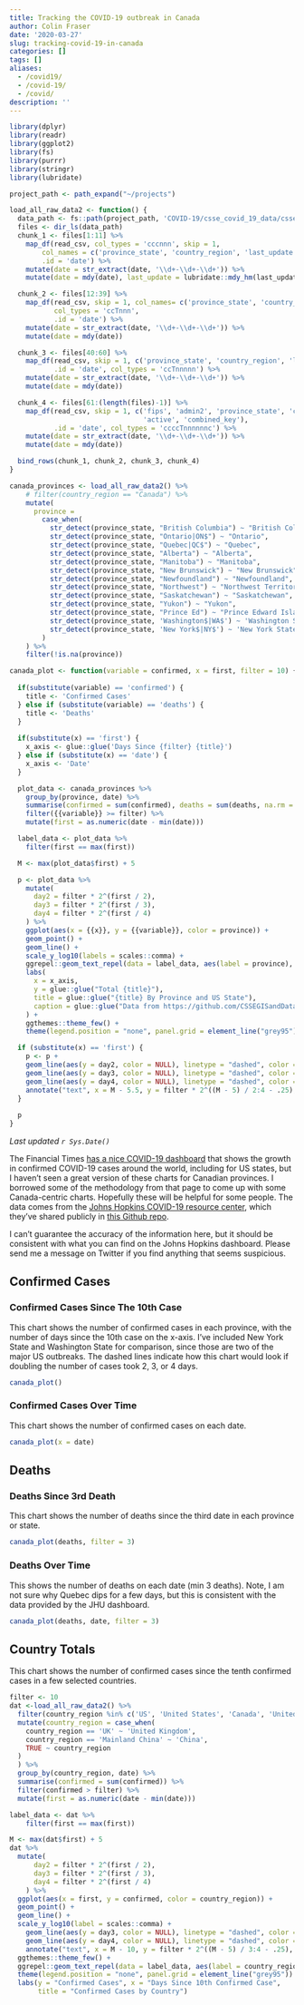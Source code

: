 ```yaml
---
title: Tracking the COVID-19 outbreak in Canada
author: Colin Fraser
date: '2020-03-27'
slug: tracking-covid-19-in-canada
categories: []
tags: []
aliases:
  - /covid19/
  - /covid-19/
  - /covid/
description: ''
---
```


```r
library(dplyr)
library(readr)
library(ggplot2)
library(fs)
library(purrr)
library(stringr)
library(lubridate)

project_path <- path_expand("~/projects")

load_all_raw_data2 <- function() {
  data_path <- fs::path(project_path, 'COVID-19/csse_covid_19_data/csse_covid_19_daily_reports')
  files <- dir_ls(data_path)
  chunk_1 <- files[1:11] %>%
    map_df(read_csv, col_types = 'cccnnn', skip = 1,
        col_names = c('province_state', 'country_region', 'last_update', 'confirmed', 'deaths', 'recovered'),
        .id = 'date') %>%
    mutate(date = str_extract(date, '\\d+-\\d+-\\d+')) %>%
    mutate(date = mdy(date), last_update = lubridate::mdy_hm(last_update))

  chunk_2 <- files[12:39] %>%
    map_df(read_csv, skip = 1, col_names= c('province_state', 'country_region', 'last_update', 'confirmed', 'deaths', 'recovered'),
           col_types = 'ccTnnn',
           .id = 'date') %>%
    mutate(date = str_extract(date, '\\d+-\\d+-\\d+')) %>%
    mutate(date = mdy(date))

  chunk_3 <- files[40:60] %>%
    map_df(read_csv, skip = 1, c('province_state', 'country_region', 'last_update', 'confirmed', 'deaths', 'recovered', 'lat', 'lon'),
           .id = 'date', col_types = 'ccTnnnnn') %>%
    mutate(date = str_extract(date, '\\d+-\\d+-\\d+')) %>%
    mutate(date = mdy(date))

  chunk_4 <- files[61:(length(files)-1)] %>%
    map_df(read_csv, skip = 1, c('fips', 'admin2', 'province_state', 'country_region', 'last_update', 'lat', 'lon', 'confirmed', 'deaths', 'recovered',
                                 'active', 'combined_key'),
           .id = 'date', col_types = 'ccccTnnnnnnc') %>%
    mutate(date = str_extract(date, '\\d+-\\d+-\\d+')) %>%
    mutate(date = mdy(date))

  bind_rows(chunk_1, chunk_2, chunk_3, chunk_4)
}

canada_provinces <- load_all_raw_data2() %>%
    # filter(country_region == "Canada") %>%
    mutate(
      province =
        case_when(
          str_detect(province_state, "British Columbia") ~ "British Columbia",
          str_detect(province_state, "Ontario|ON$") ~ "Ontario",
          str_detect(province_state, "Quebec|QC$") ~ "Quebec",
          str_detect(province_state, "Alberta") ~ "Alberta",
          str_detect(province_state, "Manitoba") ~ "Manitoba",
          str_detect(province_state, "New Brunswick") ~ "New Brunswick",
          str_detect(province_state, "Newfoundland") ~ "Newfoundland",
          str_detect(province_state, "Northwest") ~ "Northwest Territories",
          str_detect(province_state, "Saskatchewan") ~ "Saskatchewan",
          str_detect(province_state, "Yukon") ~ "Yukon",
          str_detect(province_state, "Prince Ed") ~ "Prince Edward Island",
          str_detect(province_state, 'Washington$|WA$') ~ 'Washington State',
          str_detect(province_state, 'New York$|NY$') ~ 'New York State'
        )
    ) %>%
    filter(!is.na(province))

canada_plot <- function(variable = confirmed, x = first, filter = 10) {
  
  if(substitute(variable) == 'confirmed') {
    title <- 'Confirmed Cases'
  } else if (substitute(variable) == 'deaths') {
    title <- 'Deaths'
  }
  
  if(substitute(x) == 'first') {
    x_axis <- glue::glue('Days Since {filter} {title}')
  } else if (substitute(x) == 'date') {
    x_axis <- 'Date'
  }

  plot_data <- canada_provinces %>%
    group_by(province, date) %>%
    summarise(confirmed = sum(confirmed), deaths = sum(deaths, na.rm = T)) %>%
    filter({{variable}} >= filter) %>%
    mutate(first = as.numeric(date - min(date)))

  label_data <- plot_data %>%
    filter(first == max(first))

  M <- max(plot_data$first) + 5

  p <- plot_data %>%
    mutate(
      day2 = filter * 2^(first / 2),
      day3 = filter * 2^(first / 3),
      day4 = filter * 2^(first / 4)
    ) %>%
    ggplot(aes(x = {{x}}, y = {{variable}}, color = province)) +
    geom_point() +
    geom_line() +
    scale_y_log10(labels = scales::comma) +
    ggrepel::geom_text_repel(data = label_data, aes(label = province), size = 4) +
    labs(
      x = x_axis,
      y = glue::glue("Total {title}"),
      title = glue::glue("{title} By Province and US State"),
      caption = glue::glue("Data from https://github.com/CSSEGISandData/COVID-19, updated {maxdate}", maxdate = max(plot_data$date))
    ) +
    ggthemes::theme_few() +
    theme(legend.position = "none", panel.grid = element_line("grey95"))

  if (substitute(x) == 'first') {
    p <- p + 
    geom_line(aes(y = day2, color = NULL), linetype = "dashed", color = "grey40") +
    geom_line(aes(y = day3, color = NULL), linetype = "dashed", color = "grey40") +
    geom_line(aes(y = day4, color = NULL), linetype = "dashed", color = "grey40") +
    annotate("text", x = M - 5.5, y = filter * 2^((M - 5) / 2:4 - .25), label = paste(2:4, "days"), color = "grey", hjust = 0)
  }
  
  p
}

```
_Last updated `r Sys.Date()`_

The Financial Times [has a nice COVID-19 dashboard](https://www.ft.com/coronavirus-latest) that shows the growth in confirmed COVID-19 cases around the world, including for US states, but I haven't seen a great version of these charts for Canadian provinces. I borrowed some of the methodology from that page to come up with some Canada-centric charts. Hopefully these will be helpful for some people. The data comes from the [Johns Hopkins COVID-19 resource center](https://coronavirus.jhu.edu/map.html), which they've shared publicly in [this Github repo](https://github.com/CSSEGISandData/COVID-19).

I can't guarantee the accuracy of the information here, but it should be consistent with what you can find on the Johns Hopkins dashboard. Please send me a message on Twitter if you find anything that seems suspicious.

## Confirmed Cases

### Confirmed Cases Since The 10th Case

This chart shows the number of confirmed cases in each province, with the number of days since the 10th case on the x-axis. I've included New York State and Washington State for comparison, since those are two of the major US outbreaks. The dashed lines indicate how this chart would look if doubling the number of cases took 2, 3, or 4 days.

```r
canada_plot()
```

### Confirmed Cases Over Time

This chart shows the number of confirmed cases on each date.

```r
canada_plot(x = date)
```

## Deaths

### Deaths Since 3rd Death

This chart shows the number of deaths since the third date in each province or state.

```r
canada_plot(deaths, filter = 3)
```

### Deaths Over Time

This shows the number of deaths on each date (min 3 deaths). Note, I am not sure why Quebec dips for a few days, but this is consistent with the data provided by the JHU dashboard.

```r
canada_plot(deaths, date, filter = 3)
```

## Country Totals

This chart shows the number of confirmed cases since the tenth confirmed cases in a few selected countries.

```r
filter <- 10
dat <-load_all_raw_data2() %>% 
  filter(country_region %in% c('US', 'United States', 'Canada', 'United Kingdom', 'UK', 'China', 'Mainland China', 'Italy')) %>% 
  mutate(country_region = case_when(
    country_region == 'UK' ~ 'United Kingdom',
    country_region == 'Mainland China' ~ 'China',
    TRUE ~ country_region
  )
  ) %>% 
  group_by(country_region, date) %>% 
  summarise(confirmed = sum(confirmed)) %>% 
  filter(confirmed > filter) %>% 
  mutate(first = as.numeric(date - min(date)))

label_data <- dat %>%
    filter(first == max(first))

M <- max(dat$first) + 5
dat %>% 
  mutate(
      day2 = filter * 2^(first / 2),
      day3 = filter * 2^(first / 3),
      day4 = filter * 2^(first / 4)
    ) %>% 
  ggplot(aes(x = first, y = confirmed, color = country_region)) +
  geom_point() +
  geom_line() +
  scale_y_log10(label = scales::comma) +
    geom_line(aes(y = day3, color = NULL), linetype = "dashed", color = "grey40") +
    geom_line(aes(y = day4, color = NULL), linetype = "dashed", color = "grey40") +
    annotate("text", x = M - 10, y = filter * 2^((M - 5) / 3:4 - .25), label = paste(3:4, "days"), color = "grey", hjust = 0) +
  ggthemes::theme_few() +
  ggrepel::geom_text_repel(data = label_data, aes(label = country_region)) +
  theme(legend.position = "none", panel.grid = element_line("grey95")) +
  labs(y = "Confirmed Cases", x = "Days Since 10th Confirmed Case",
       title = "Confirmed Cases by Country")
```

